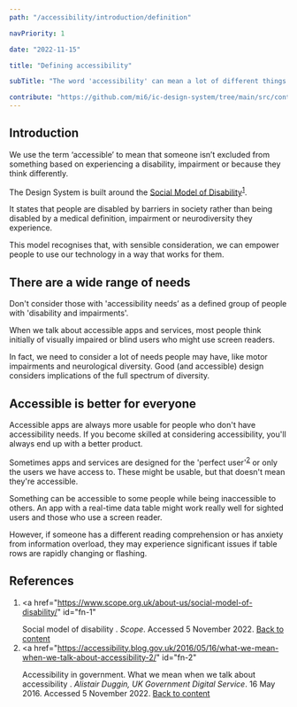 ```yaml
---
path: "/accessibility/introduction/definition"

navPriority: 1

date: "2022-11-15"

title: "Defining accessibility"

subTitle: "The word 'accessibility' can mean a lot of different things."

contribute: "https://github.com/mi6/ic-design-system/tree/main/src/content/structured/accessibility/definition.mdx"
---
```


## Introduction

We use the term ‘accessible’ to mean that someone isn’t excluded from something based on experiencing a disability, impairment or because they think differently.

The Design System is built around the [Social Model of Disability](https://www.scope.org.uk/about-us/social-model-of-disability/)<sup id="ref-1"><a href="#fn-1">1</a></sup>.

It states that people are disabled by barriers in society rather than being disabled by a medical definition, impairment or neurodiversity they experience.

This model recognises that, with sensible consideration, we can empower people to use our technology in a way that works for them.

## There are a wide range of needs

Don't consider those with 'accessibility needs’ as a defined group of people with 'disability and impairments'.

When we talk about accessible apps and services, most people think initially of visually impaired or blind users who might use screen readers.

In fact, we need to consider a lot of needs people may have, like motor impairments and neurological diversity. Good (and accessible) design considers implications of the full spectrum of diversity.

## Accessible is better for everyone

Accessible apps are always more usable for people who don't have accessibility needs. If you become skilled at considering accessibility, you'll always end up with a better product.

Sometimes apps and services are designed for the 'perfect user'<sup id="ref-2"><a href="#fn-2">2</a></sup> or only the users we have access to. These might be usable, but that doesn't mean they're accessible.

Something can be accessible to some people while being inaccessible to others. An app with a real-time data table might work really well for sighted users and those who use a screen reader.

However, if someone has a different reading comprehension or has anxiety from information overload, they may experience significant issues if table rows are rapidly changing or flashing.

## References

1. <a
     href="https://www.scope.org.uk/about-us/social-model-of-disability/"
     id="fn-1"
   >
     Social model of disability
   </a>
   .<i> Scope</i>. Accessed 5 November 2022. <a href="#ref-1">
     Back to content
   </a>
2. <a
     href="https://accessibility.blog.gov.uk/2016/05/16/what-we-mean-when-we-talk-about-accessibility-2/"
     id="fn-2"
   >
     Accessibility in government. What we mean when we talk about accessibility
   </a>
   .<i> Alistair Duggin, UK Government Digital Service</i>. 16 May 2016. Accessed
   5 November 2022. <a href="#ref-2">Back to content</a>
